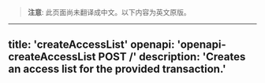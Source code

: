 <!-- AUTO-GENERATED-CONTENT:START (ENGLISH-COPY) -->
> **注意**: 此页面尚未翻译成中文。以下内容为英文原版。

---
title: 'createAccessList'
openapi: 'openapi-createAccessList POST /'
description: 'Creates an access list for the provided transaction.'
---